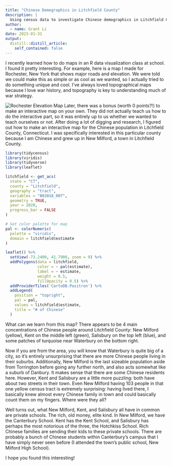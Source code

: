 ```yaml
---
title: "Chinese Demographics in Litchfield County"
description: |
  Using census data to investigate Chinese demographics in Litchfield County, CT
author:
  - name: Grant Li
date: 2023-01-31
output:
  distill::distill_article:
    self_contained: false
---
```


I recently learned how to do maps in an R data visualization class at school. I found it pretty interesting. For example, here is a map I made for Rochester, New York that shows major roads and elevation. We were told we could make this as simple or as cool as we wanted, so I actually tried to do something unique and cool. I've always loved topographical maps because I love war history, and topography is key to understanding much of war strategy. 

![Rochester Elevation Map](rochesterElevation.png)
Later, there was a bonus (worth 0 points?!) to make an interactive map on your own. They did not actually teach us how to do the interactive part, so it was entirely up to us whether we wanted to teach ourselves or not. After doing a lot of digging and research, I figured out how to make an interactive map for the Chinese population in Litchfield County, Connecticut. I was specifically interested in this particular county because I am Chinese and grew up in New Milford, a town in Litchfield County.

```r

library(tidycensus)
library(viridis)
library(tidyverse)
library(leaflet)
```

```r

litchfield <- get_acs(
  state = "CT",
  county = "Litchfield",
  geography = "tract",
  variables = "B02018_007",
  geometry = TRUE,
  year = 2020,
  progress_bar = FALSE
)

# Set color palette for map
pal <- colorNumeric(
  palette = "viridis",
  domain = litchfield$estimate
)
```

```r
leaflet() %>% 
  setView(-73.2400, 41.7900, zoom = 9) %>% 
  addPolygons(data = litchfield,
              color = ~ pal(estimate),
              label = ~ estimate,
              weight = 0.5,
              fillOpacity = 0.5) %>% 
  addProviderTiles('CartoDB.Positron') %>% 
  addLegend(
    position = "topright",
    pal = pal,
    values = litchfield$estimate,
    title = "# of Chinese"
  )
```

What can we learn from this map? There appears to be 4 main concentrations of Chinese people around Litchfield County: New Milford (yellow), Kent on the middle left (green), Salisbury on the top left (blue), and some patches of turquoise near Waterbury on the bottom right. 

Now if you are from the area, you will know that Waterbury is quite big of a city, so it's entirely unsurprising that there are more Chinese people living in their suburbs. Additionally, New Milford is the last sizeable population aside from Torrington before going any further north, and also acts somewhat like a suburb of Danbury. It makes sense that there are some Chinese residents here. However, Kent and Salisbury are a little more puzzling: both have about two streets in their town. Even New Milford having 103 people in that one yellow census tract is extremely surprising: having lived there, I basically knew almost every Chinese family in town and could basically count them on my fingers. Where were they all?

Well turns out, what New Milford, Kent, and Salisbury all have in common are private schools. The rich, old money, elite kind. In New Milford, we have the Canterbury School. Kent has the Kent School, and Salisbury has perhaps the most notorious of the three, the Hotchkiss School. Rich Chinese families are sending their kids to these private schools. There are probably a bunch of Chinese students within Canterbury's campus that I have simply never seen before (I attended the town's public school, New Milford High School).

I hope you found this interesting!